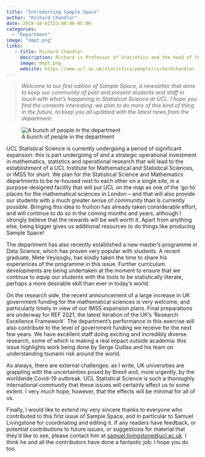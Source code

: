 ```yaml
---
title: "Introducting Sample Space"
author: "Richard Chandler"
date: 2019-10-01T23:00:00-05:00
categories:
  - "Department"
image: "dept.png" 
links: 
   - title: Richard Chandler
     description: Richard is Professor of Statistics and the head of the department (for the term 2016-2021)
     image: dept.png
     website: https://www.ucl.ac.uk/statistics/people/richardchandler
---
```


> *Welcome to our first edition of Sample Space, a newsletter that aims to keep our community
of past and present students and staff in touch with what’s happening in Statistical Science
at UCL. I hope you find the contents interesting: we plan to do more of this kind of thing
in the future, to keep you all updated with the latest news from the department.*

![A bunch of people in the department](dept.png)

UCL Statistical Science is currently undergoing a period of significant expansion: this is part undergoing of and a strategic operational investment in mathematics, statistics and operational research that will lead to the establishment of a UCL Institute for Mathematical and Statistical Sciences, or IMSS for short. We plan for the Statistical Science and Mathematics departments to be re-housed next to each other on a single site, in a purpose-designed facility that will put UCL on the map as one of the ‘go-to’ places for the mathematical sciences in London – and that will also provide our students with a much greater sense of community than is currently possible. Bringing this idea to fruition has already taken considerable effort, and will continue
to do so in the coming months and years, although I strongly believe that the rewards will be well worth it. Apart from anything else, being bigger gives us additional resources to do things like producing Sample Space! 

The department has also recently established a new master’s programme in Data Science, which has proven very popular with students. A recent graduate, Mete Veyisoglu, has kindly taken the time to share his experiences of the programme in this issue. Further curriculum developments are being undertaken at the moment to ensure that we continue to equip our students with the tools to be statistically literate, perhaps a more desirable skill than ever in today's world.

On the research side, the recent announcement of a large increase in UK government funding for the mathematical sciences is very welcome, and particularly timely in view of our IMSS expansion plans. Final preparations are underway for REF 2021, the latest iteration of the UK’s ‘Research Excellence Framework’.
The department’s performance in this exercise will also contribute to the level of government funding we receive for the next few years. We have excellent staff doing exciting and incredibly diverse research, some of which is making a real impact outside academia: this issue highlights work being done by Serge Guillas and his team on understanding tsunami risk around the world. 

As always, there are external challenges: as I write, UK universities are grappling with the uncertainties posed by Brexit and, more urgently, by the worldwide Covid-19 outbreak. UCL Statistical Science is such a thoroughly international community that these issues will certainly affect us to some extent. I very much hope, however, that the effects will be minimal for all of us. 

Finally, I would like to extend my very sincere thanks to everyone who contributed to this first issue of Sample Space, and in particular to Samuel Livingstone for coordinating and editing it. If any readers have feedback, or potential contributions to future issues, or suggestions for material that they’d like to see, please contact him at [samuel.livingstone@ucl.ac.uk](mailto:samuel.livingstone@ucl.ac.uk). I think he and all the contributors have done a fantastic job: I hope you do too.


 

